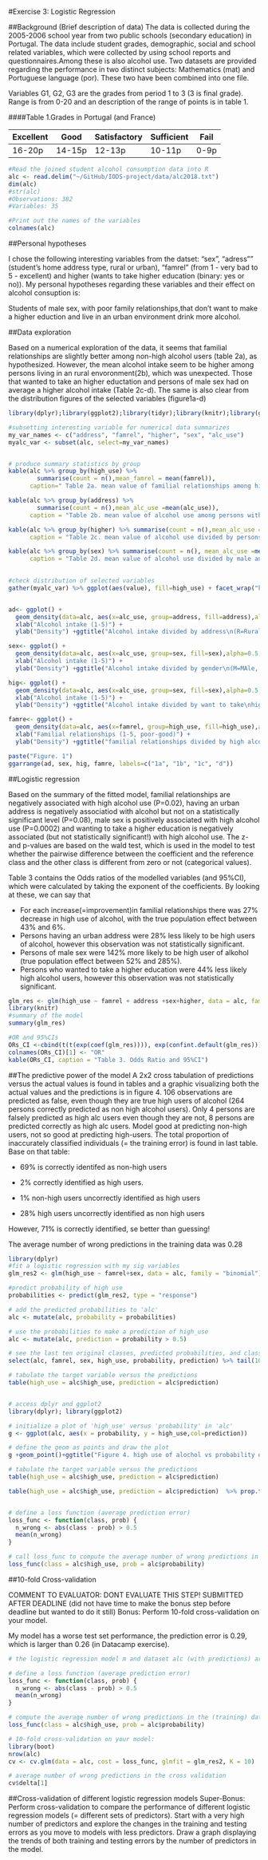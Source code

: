 
#Exercise 3: Logistic Regression

##Background (Brief description of data)
The data is collected during the 2005-2006 school year from two public schools (secondary education) in Portugal.
The data include student grades, demographic, social and school related variables, which were collected by using school reports and questionnaires.Among these is also alcohol use. Two datasets are provided regarding the performance in two distinct subjects: Mathematics (mat) and Portuguese language (por). These two have been combined into one file.

Variables G1, G2, G3 are the grades from period 1 to 3 (3 is final grade). Range is from 0-20 and an description of the range of points is in table 1.

####Table 1.Grades in Portugal (and France)

| Excellent | Good | Satisfactory | Sufficient | Fail |
|-----------|------|--------------|------------|------|
|16-20p | 14-15p | 12-13p | 10-11p | 0-9p | fail |


```r
#Read the joined student alcohol consumption data into R
alc <- read.delim("~/GitHub/IODS-project/data/alc2018.txt")
dim(alc)
#str(alc)
#Observations: 382
#Variables: 35

#Print out the names of the variables
colnames(alc)

```


##Personal hypotheses

I chose the following interesting variables from the datset: "sex", "adress"" (student's home address type, rural or urban), "famrel"  (from 1 - very bad to 5 - excellent) and higher (wants to take higher education (binary: yes or no)). My personal hypotheses regarding these variables and their effect on alcohol consuption is:

Students  of male sex, with poor family relationships,that don't want to make a higher eduction and live in an urban environment drink more alcohol.

##Data exploration

Based on a numerical exploration of the data, it seems that familial relationships are slightly better among non-high alcohol users (table 2a), as hypothesized. However, the mean  alcohol intake seem to be higher among persons living in an rural envoronment(2b), which was unexpected. Those that wanted to take an higher eductation and persons of male sex had on average a higher alcohol intake (Table 2c-d). The same is also clear from the distribution figures of the selected variables (figure1a-d)

```r

library(dplyr);library(ggplot2);library(tidyr);library(knitr);library(ggpubr)

#subsetting interesting variable for numerical data summarizes
my_var_names <- c("address", "famrel", "higher", "sex", "alc_use")
myalc_var <- subset(alc, select=my_var_names)


# produce summary statistics by group
kable(alc %>% group_by(high_use) %>% 
        summarise(count = n(),mean_famrel = mean(famrel)), 
      caption=" Table 2a. mean value of familial relationships among high vs low users of alcohol")

kable(alc %>% group_by(address) %>% 
        summarise(count = n(),mean_alc_use =mean(alc_use)), 
      caption = "Table 2b. mean value of alcohol use among persons with a rural or urban address")

kable(alc %>% group_by(higher) %>% summarise(count = n(),mean_alc_use =mean(alc_use)), 
      caption = "Table 2c. mean value of alcohol use divided by persons wanting to take higher eduction")

kable(alc %>% group_by(sex) %>% summarise(count = n(), mean_alc_use =mean(alc_use)),
      caption = "Table 2d. mean value of alcohol use divided by male and female")

                     
#check distribution of selected variables 
gather(myalc_var) %>% ggplot(aes(value), fill=high_use) + facet_wrap("key", scales = "free") +geom_histogram(stat = "count")+theme_minimal()


ad<- ggplot() + 
  geom_density(data=alc, aes(x=alc_use, group=address, fill=address),alpha=0.5, adjust=2) + 
  xlab("Alcohol intake (1-5)") +
  ylab("Density") +ggtitle("Alcohol intake divided by address\n(R=Rural, U=Urban) ")

sex<- ggplot() + 
  geom_density(data=alc, aes(x=alc_use, group=sex, fill=sex),alpha=0.5, adjust=2) + 
  xlab("Alcohol intake (1-5)") +
  ylab("Density") +ggtitle("Alcohol intake divided by gender\n(M=MAle, F=Female) ")

hig<- ggplot() + 
  geom_density(data=alc, aes(x=alc_use, group=sex, fill=sex),alpha=0.5, adjust=2) + 
  xlab("Alcohol intake (1-5)") +
  ylab("Density") +ggtitle("Alcohol intake divided by want to take\nhigher education")

famre<- ggplot() + 
  geom_density(data=alc, aes(x=famrel, group=high_use, fill=high_use),alpha=0.5, adjust=2) + 
  xlab("Familial relationships (1-5, poor-good)") +
  ylab("Density") +ggtitle("familial relationships divided by high alcohol intake\n(alc_use over 2)")

paste("Figure. 1")
ggarrange(ad, sex, hig, famre, labels=c("1a", "1b", "1c", "d"))


```

##Logistic regression

Based on the summary of the fitted model, familial relationships are negatively associated with high alcohol use (P=0.02), having an urban address is negatively associatiod with alcohol but not on a statistically significant level (P=0.08), male sex is positively associated with high alcohol use (P=0.0002) and wanting to take a higher education is negatively associated (but not statistically significant!) with high alcohol use. The z- and p-values are based on the wald test, which is used in the model to test whether the pairwise difference between the coefficient and the reference class and the other class is different from zero or not (categorical values). 

Table 3 contains the Odds ratios of the modelled variables (and 95%CI), which were calculated by taking the exponent of the coefficients. By looking at these, we can say that

* For each increase(=improvement)in familial relationships there was 27% decrease in high use of alcohol, with the true population effect between 43% and 6%. 
* Persons having an urban address were 28% less likely to be high users of alcohol, however this observation was not statistically significant.
* Persons of male sex were 142% more likely to be high user of alkohol (true population effect between 52% and 285%).
* Persons who wanted to take a higher education were 44% less likely high alcohol users, however this observation was not statistically significant.


```r
glm_res <- glm(high_use ~ famrel + address +sex+higher, data = alc, family = "binomial")
library(knitr)
#summary of the model
summary(glm_res)

#OR and 95%CIs
ORs_CI <-cbind(t(t(exp(coef(glm_res)))), exp(confint.default(glm_res)))
colnames(ORs_CI)[1] <- "OR"
kable(ORs_CI, caption = "Table 3. Odds Ratio and 95%CI")


```

##The predictive power of the model
A 2x2 cross tabulation of predictions versus the actual values is found in tables and a graphic visualizing both the actual values and the predictions is in figure 4. 106 observations are predicted as false, even though they are true high users of alcohol (264 persons correctly predicted as non high alcohol users). Only 4 persons are falsely predicted as high alc users even though they are not, 8 persons are predicted correctly as high alc users. Model good at predicting non-high users, not so good at predicting high-users. The total proportion of inaccurately classified individuals (= the training error) is found in last table. Base on that table:

* 69% is correctly identifed as non-high users
* 2% correctly identified as high users.

* 1%  non-high users uncorrectly identified as high users
* 28% high users uncorrectly identified as non high users

However, 71% is correctly identified, se better than guessing!


The average number of wrong predictions in the training data was 0.28

```r

library(dplyr)
#fit a logistic regression with my sig variables
glm_res2 <- glm(high_use ~ famrel+sex, data = alc, family = "binomial")

#predict probability of high use
probabilities <- predict(glm_res2, type = "response")

# add the predicted probabilities to 'alc'
alc <- mutate(alc, probability = probabilities)

# use the probabilities to make a prediction of high_use
alc <- mutate(alc, prediction = probability > 0.5)

# see the last ten original classes, predicted probabilities, and class predictions
select(alc, famrel, sex, high_use, probability, prediction) %>% tail(10)

# tabulate the target variable versus the predictions
table(high_use = alc$high_use, prediction = alc$prediction)


# access dplyr and ggplot2
library(dplyr); library(ggplot2)

# initialize a plot of 'high_use' versus 'probability' in 'alc'
g <- ggplot(alc, aes(x = probability, y = high_use,col=prediction))

# define the geom as points and draw the plot
g +geom_point()+ggtitle("Figure 4. high use of alochol vs probability of high alcohol use")

# tabulate the target variable versus the predictions
table(high_use = alc$high_use, prediction = alc$prediction)

table(high_use = alc$high_use, prediction = alc$prediction)  %>% prop.table() %>% addmargins()


# define a loss function (average prediction error)
loss_func <- function(class, prob) {
  n_wrong <- abs(class - prob) > 0.5
  mean(n_wrong)
}

# call loss_func to compute the average number of wrong predictions in the (training) data
loss_func(class = alc$high_use, prob = alc$probability)


```

##10-fold Cross-validation

COMMENT TO EVALUATOR: DONT EVALUATE THIS STEP! SUBMITTED AFTER DEADLINE (did not have time to make the bonus step before deadline but wanted to do it still)
Bonus: Perform 10-fold cross-validation on your model. 

My model has a worse test set performance, the prediction error is 0.29, which is larger than 0.26 (in Datacamp exercise).

```r
# the logistic regression model m and dataset alc (with predictions) are available

# define a loss function (average prediction error)
loss_func <- function(class, prob) {
  n_wrong <- abs(class - prob) > 0.5
  mean(n_wrong)
}

# compute the average number of wrong predictions in the (training) data
loss_func(class = alc$high_use, prob = alc$probability)

# 10-fold cross-validation on your model:
library(boot)
nrow(alc)
cv <- cv.glm(data = alc, cost = loss_func, glmfit = glm_res2, K = 10)

# average number of wrong predictions in the cross validation
cv$delta[1]

```

##Cross-validation of different logistic regression models 
Super-Bonus: Perform cross-validation to compare the performance of different logistic regression models (= different sets of predictors). Start with a very high number of predictors and explore the changes in the training and testing errors as you move to models with less predictors. Draw a graph displaying the trends of both training and testing errors by the number of predictors in the model. 

```r

```


